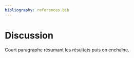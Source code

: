 ```yaml
---
bibliography: references.bib
---
```


# Discussion

Court paragraphe résumant les résultats puis on enchaîne.

\newpage
